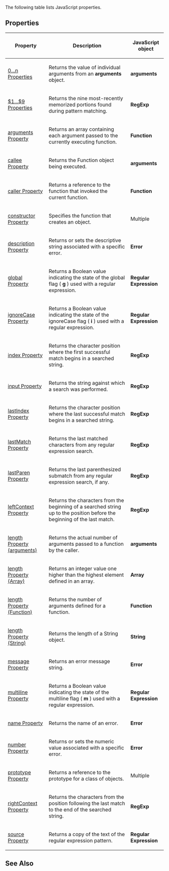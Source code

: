The following table lists JavaScript properties.


==Properties==
{| class='wikitable'
|-
! Property
! Description
! JavaScript object
|-
| [[javascript/arguments/0 n Properties|0...n Properties]]
| Returns the value of individual arguments from an '''arguments''' object.
| '''arguments'''
|-
| [[javascript/RegExp/1 9 Properties|$1...$9 Properties]]
| Returns the nine most-recently memorized portions found during pattern matching.
| '''RegExp'''
|-
| [[javascript/Function/arguments|arguments Property]]
| Returns an array containing each argument passed to the currently executing function.
| '''Function'''
|-
| [[javascript/arguments/callee|callee Property]]
| Returns the Function object being executed.
| '''arguments'''
|-
| [[javascript/Function/caller|caller Property]]
| Returns a reference to the function that invoked the current function.
| '''Function'''
|-
| [[javascript/Object/constructor|constructor Property]]
| Specifies the function that creates an object.
| Multiple
|-
| [[javascript/Error/description|description Property]]
| Returns or sets the descriptive string associated with a specific error.
| '''Error'''
|-
| [[javascript/regular expression/global|global Property]]
| Returns a Boolean value indicating the state of the global flag ( '''g''' ) used with a regular expression.
| '''Regular Expression'''
|-
| [[javascript/regular expression/ignoreCase|ignoreCase Property]]
| Returns a Boolean value indicating the state of the ignoreCase flag ( '''i''' ) used with a regular expression.
| '''Regular Expression'''
|-
| [[javascript/RegExp/index|index Property]]
| Returns the character position where the first successful match begins in a searched string.
| '''RegExp'''
|-
| [[javascript/RegExp/input|input Property]]
| Returns the string against which a search was performed.
| '''RegExp'''
|-
| [[javascript/RegExp/lastIndex|lastIndex Property]]
| Returns the character position where the last successful match begins in a searched string.
| '''RegExp'''
|-
| [[javascript/RegExp/lastMatch|lastMatch Property]]
| Returns the last matched characters from any regular expression search.
| '''RegExp'''
|-
| [[javascript/RegExp/lastParen|lastParen Property]]
| Returns the last parenthesized submatch from any regular expression search, if any.
| '''RegExp'''
|-
| [[javascript/RegExp/leftContext|leftContext Property]]
| Returns the characters from the beginning of a searched string up to the position before the beginning of the last match.
| '''RegExp'''
|-
| [[javascript/arguments/length|length Property (arguments)]]
| Returns the actual number of arguments passed to a function by the caller.
| '''arguments'''
|-
| [[javascript/Array/length|length Property (Array)]]
| Returns an integer value one higher than the highest element defined in an array.
| '''Array'''
|-
| [[javascript/Function/length|length Property (Function)]]
| Returns the number of arguments defined for a function.
| '''Function'''
|-
| [[javascript/String/length|length Property (String)]]
| Returns the length of a String object.
| '''String'''
|-
| [[javascript/Error/message|message Property]]
| Returns an error message string.
| '''Error'''
|-
| [[javascript/regular expression/multiline|multiline Property]]
| Returns a Boolean value indicating the state of the multiline flag ( '''m''' ) used with a regular expression.
| '''Regular Expression'''
|-
| [[javascript/Error/name|name Property]]
| Returns the name of an error.
| '''Error'''
|-
| [[javascript/Error/number|number Property]]
| Returns or sets the numeric value associated with a specific error.
| '''Error'''
|-
| [[javascript/Object/prototype|prototype Property]]
| Returns a reference to the prototype for a class of objects.
| Multiple
|-
| [[javascript/RegExp/rightContext|rightContext Property]]
| Returns the characters from the position following the last match to the end of the searched string.
| '''RegExp'''
|-
| [[javascript/regular expression/source|source Property]]
| Returns a copy of the text of the regular expression pattern.
| '''Regular Expression'''
|}

==See Also==

              

              

              

              

